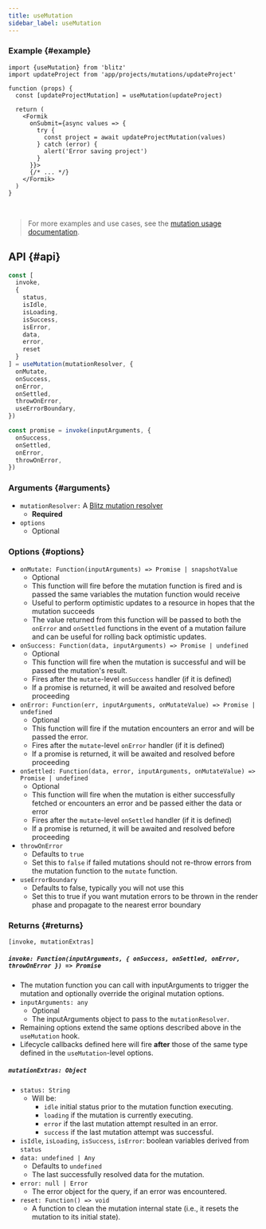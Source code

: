 ```yaml
---
title: useMutation
sidebar_label: useMutation
---
```


### Example {#example}

```tsx
import {useMutation} from 'blitz'
import updateProject from 'app/projects/mutations/updateProject'

function (props) {
  const [updateProjectMutation] = useMutation(updateProject)

  return (
    <Formik
      onSubmit={async values => {
        try {
          const project = await updateProjectMutation(values)
        } catch (error) {
          alert('Error saving project')
        }
      }}>
      {/* ... */}
    </Formik>
  )
}
```

<br />

> For more examples and use cases, see the
> [mutation usage documentation](./mutation-usage).

## API {#api}

<!-- prettier-ignore -->
```js
const [
  invoke,
  {
    status,
    isIdle,
    isLoading,
    isSuccess,
    isError,
    data,
    error,
    reset
  }
] = useMutation(mutationResolver, {
  onMutate,
  onSuccess,
  onError,
  onSettled,
  throwOnError,
  useErrorBoundary,
})

const promise = invoke(inputArguments, {
  onSuccess,
  onSettled,
  onError,
  throwOnError,
})
```

### Arguments {#arguments}

- `mutationResolver:` A [Blitz mutation resolver](./mutation-resolvers)
  - **Required**
- `options`
  - Optional

### Options {#options}

- `onMutate: Function(inputArguments) => Promise | snapshotValue`
  - Optional
  - This function will fire before the mutation function is fired and is
    passed the same variables the mutation function would receive
  - Useful to perform optimistic updates to a resource in hopes that the
    mutation succeeds
  - The value returned from this function will be passed to both the
    `onError` and `onSettled` functions in the event of a mutation failure
    and can be useful for rolling back optimistic updates.
- `onSuccess: Function(data, inputArguments) => Promise | undefined`
  - Optional
  - This function will fire when the mutation is successful and will be
    passed the mutation's result.
  - Fires after the `mutate`-level `onSuccess` handler (if it is defined)
  - If a promise is returned, it will be awaited and resolved before
    proceeding
- `onError: Function(err, inputArguments, onMutateValue) => Promise | undefined`
  - Optional
  - This function will fire if the mutation encounters an error and will
    be passed the error.
  - Fires after the `mutate`-level `onError` handler (if it is defined)
  - If a promise is returned, it will be awaited and resolved before
    proceeding
- `onSettled: Function(data, error, inputArguments, onMutateValue) => Promise | undefined`
  - Optional
  - This function will fire when the mutation is either successfully
    fetched or encounters an error and be passed either the data or error
  - Fires after the `mutate`-level `onSettled` handler (if it is defined)
  - If a promise is returned, it will be awaited and resolved before
    proceeding
- `throwOnError`
  - Defaults to `true`
  - Set this to `false` if failed mutations should not re-throw errors
    from the mutation function to the `mutate` function.
- `useErrorBoundary`
  - Defaults to false, typically you will not use this
  - Set this to true if you want mutation errors to be thrown in the
    render phase and propagate to the nearest error boundary

### Returns {#returns}

`[invoke, mutationExtras]`

##### `invoke: Function(inputArguments, { onSuccess, onSettled, onError, throwOnError }) => Promise`

- The mutation function you can call with inputArguments to trigger the
  mutation and optionally override the original mutation options.
- `inputArguments: any`
  - Optional
  - The inputArguments object to pass to the `mutationResolver`.
- Remaining options extend the same options described above in the
  `useMutation` hook.
- Lifecycle callbacks defined here will fire **after** those of the same
  type defined in the `useMutation`-level options.

##### `mutationExtras: Object`

- `status: String`
  - Will be:
    - `idle` initial status prior to the mutation function executing.
    - `loading` if the mutation is currently executing.
    - `error` if the last mutation attempt resulted in an error.
    - `success` if the last mutation attempt was successful.
- `isIdle`, `isLoading`, `isSuccess`, `isError`: boolean variables derived
  from `status`
- `data: undefined | Any`
  - Defaults to `undefined`
  - The last successfully resolved data for the mutation.
- `error: null | Error`
  - The error object for the query, if an error was encountered.
- `reset: Function() => void`
  - A function to clean the mutation internal state (i.e., it resets the
    mutation to its initial state).
